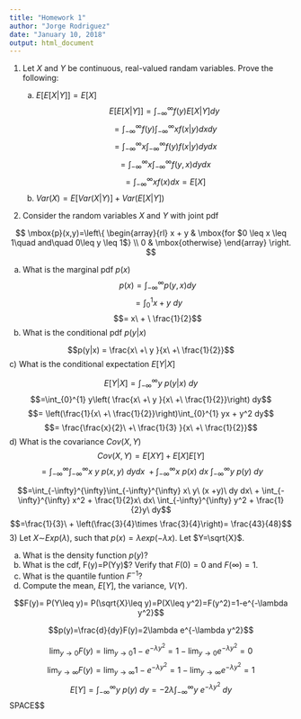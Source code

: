 ---
title: "Homework 1"
author: "Jorge Rodriguez"
date: "January 10, 2018"
output: html_document
---

1) Let $X$ and $Y$ be continuous, real-valued randam variables. Prove the following:
    
    a) $E[E[X|Y]] = E[X]$
    $$E[E[X|Y]]  =  \int_{-\infty}^{\infty} f(y) E[X|Y] dy$$
    $$=\int_{-\infty}^{\infty} f(y) \int_{-\infty}^{\infty} x f(x|y)  dx dy$$
$$=\int_{-\infty}^{\infty} x \int_{-\infty}^{\infty} f(y) f(x|y)dy dx$$
$$=\int_{-\infty}^{\infty} x \int_{-\infty}^{\infty} f(y,x) dy dx$$
$$=\int_{-\infty}^{\infty} x f(x) dx  =  E[X]$$
    b) $Var(X) = E[Var(X|Y)] + Var(E[X|Y])$

\vspace{20mm}

2) Consider the random variables $X$ and $Y$ with joint pdf

$$
\mbox{p}(x,y)=\left\{
\begin{array}{rl}
x + y & \mbox{for $0 \leq x \leq 1\quad and\quad 0\leq y \leq 1$} \\
0 & \mbox{otherwise} 
\end{array} \right.
$$



a) What is the marginal pdf $p(x)$
$$p(x) = \int_{-\infty}^{\infty} p(y,x) dy$$
$$= \int_{0}^{1} x + y\ dy$$
$$= x\ + \ \frac{1}{2}$$
b) What is the conditional pdf $p(y|x)$

$$p(y|x) = \frac{x\ +\ y }{x\ +\ \frac{1}{2}}$$
c) What is the conditional expectation $E[Y|X]$

$$E[Y|X] = \int_{-\infty}^{\infty} y\ p(y|x) \ dy$$
$$=\int_{0}^{1} y\left( \frac{x\ +\ y }{x\ +\ \frac{1}{2}}\right)  dy$$
$$= \left(\frac{1}{x\ +\ \frac{1}{2}}\right)\int_{0}^{1} yx + y^2 dy$$
$$= \frac{\frac{x}{2}\ +\ \frac{1}{3} }{x\ +\ \frac{1}{2}}$$
d) What is the covariance $Cov(X,Y)$
$$Cov(X,Y) = E[XY]+E[X]E[Y]$$
$$=\int_{-\infty}^{\infty}\int_{-\infty}^{\infty} x\ y\ p(x,y)\ dy dx\ + \int_{-\infty}^{\infty} x\ p(x)\ dx\ \int_{-\infty}^{\infty} y\ p(y)\ dy  $$

$$=\int_{-\infty}^{\infty}\int_{-\infty}^{\infty} x\ y\ (x +y)\ dy dx\ + \int_{-\infty}^{\infty} x^2 + \frac{1}{2}x\ dx\  \int_{-\infty}^{\infty} y^2 + \frac{1}{2}y\ dy$$
$$=\frac{1}{3}\ + \left(\frac{3}{4}\times \frac{3}{4}\right)= \frac{43}{48}$$
3) Let $X$$\sim$$Exp(\lambda)$, such that $p(x)=\lambda exp(-\lambda x)$. Let $Y=\sqrt{X}$.
   
   a) What is the density function $p(y)$?
   b) What is the cdf, F(y)=P(Y\leq y)$? Verify that $F(0)=0$ and $F(\infty)=1$.
   c) What is the quantile funtion $F^{-1}$?
   d) Compute the mean, $E[Y]$, the variance, $V(Y)$.
   
   $$F(y)= P(Y\leq y)= P(\sqrt{X}\leq y)=P(X\leq y^2)=F(y^2)=1-e^{-\lambda y^2}$$
   
   $$p(y)=\frac{d}{dy}F(y)=2\lambda e^{-\lambda y^2}$$ 
   
$$\lim_{y\to0}F(y)=\lim_{y\to0} 1-e^{-\lambda y^2} = 1- \lim_{y\to0}e^{-\lambda y^2}=0 $$
$$\lim_{y\to\infty}F(y)=\lim_{y\to\infty} 1-e^{-\lambda y^2} = 1- \lim_{y\to\infty}e^{-\lambda y^2}=1 $$
$$E[Y]= \int_{-\infty}^{\infty} y\ p(y)\ dy = -2\lambda\int_{-\infty}^{\infty} y\  e^{-\lambda y^2}\ dy
$$SPACE$$